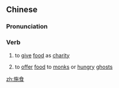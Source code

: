 ==Chinese==
{{zh-forms}}

===Pronunciation===
{{zh-pron
|m=shīshí
|c=si1 sik6
|cat=v
}}

===Verb===
{{zh-verb}}

# to [[give]] [[food]] as [[charity]]
# {{lb|zh|Buddhism}} to [[offer]] [[food]] to [[monk]]s or [[hungry]] [[ghost]]s

[[zh:施食]]